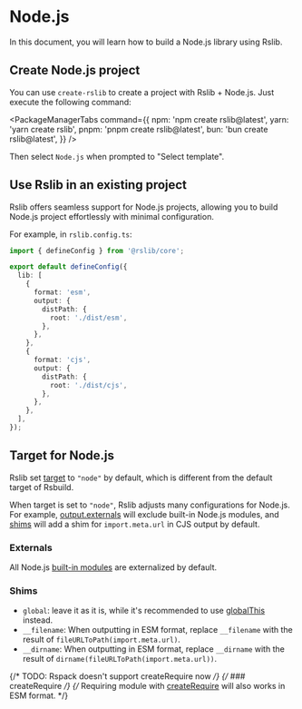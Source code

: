 # Node.js

In this document, you will learn how to build a Node.js library using Rslib.

## Create Node.js project

You can use `create-rslib` to create a project with Rslib + Node.js. Just execute the following command:


<PackageManagerTabs
  command={{
    npm: 'npm create rslib@latest',
    yarn: 'yarn create rslib',
    pnpm: 'pnpm create rslib@latest',
    bun: 'bun create rslib@latest',
  }}
/>

Then select `Node.js` when prompted to "Select template".

## Use Rslib in an existing project

Rslib offers seamless support for Node.js projects, allowing you to build Node.js project effortlessly with minimal configuration.

For example, in `rslib.config.ts`:

```ts title="rslib.config.ts"
import { defineConfig } from '@rslib/core';

export default defineConfig({
  lib: [
    {
      format: 'esm',
      output: {
        distPath: {
          root: './dist/esm',
        },
      },
    },
    {
      format: 'cjs',
      output: {
        distPath: {
          root: './dist/cjs',
        },
      },
    },
  ],
});
```

## Target for Node.js

Rslib set [target](/config/rsbuild/output#outputtarget) to `"node"` by default, which is different from the default target of Rsbuild.

When target is set to `"node"`, Rslib adjusts many configurations for Node.js. For example, [output.externals](/config/rsbuild/output#outputtarget) will exclude built-in Node.js modules, and [shims](/config/lib/shims) will add a shim for `import.meta.url` in CJS output by default.

### Externals

All Node.js [built-in modules](https://nodejs.org/docs/latest/api/) are externalized by default.

### Shims

- `global`: leave it as it is, while it's recommended to use [globalThis](https://developer.mozilla.org/en-US/docs/Web/JavaScript/Reference/Global_Objects/globalThis) instead.
- `__filename`: When outputting in ESM format, replace `__filename` with the result of `fileURLToPath(import.meta.url)`.
- `__dirname`: When outputting in ESM format, replace `__dirname` with the result of `dirname(fileURLToPath(import.meta.url))`.

{/* TODO: Rspack doesn't support createRequire now */}
{/* ### createRequire */}
{/* Requiring module with [createRequire](https://nodejs.org/api/module.html#modulecreaterequirefilename) will also works in ESM format. */}
